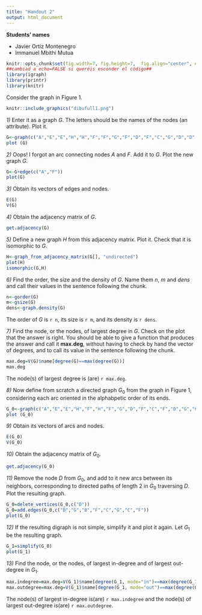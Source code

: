 ```yaml
---
title: "Handout 2"
output: html_document
---
```


**Students' names**

* Javier Ortiz Montenegro
* Immanuel Mbithi Mutua

```r
knitr::opts_chunk$set(fig.width=7, fig.height=7,  fig.align="center", echo=TRUE, warning=FALSE, message=FALSE) 
##cambiad a echo=FALSE si queréis esconder el código##
library(igraph)
library(printr)
library(knitr)
```



Consider the graph in Figure 1.

```r
knitr::include_graphics("dibufull1.png")
```

*1)* Enter it as a graph $G$. The letters should be the names of the nodes (an attribute). Plot it.

```r
G<-graph(c("A","E","E","H","H","F","F","G","F","D","F","C","G","D","D","C","C","B","B","D"), directed=F)
plot (G)
```

*2)* Oops! I forgot an arc connecting nodes *A* and *F*. Add it to $G$. Plot the new graph $G$.


```r
G<-G+edge(c("A","F"))
plot(G)
```


*3)* Obtain its vectors of edges and nodes.


```r
E(G)
V(G)

```

*4)* Obtain the adjacency matrix of $G$.


```r
get.adjacency(G)
```

*5)* Define a new graph $H$ from this adjacency matrix. Plot it. Check that it is isomorphic to $G$.


```r
H<-graph_from_adjacency_matrix(G[], "undirected")
plot(H)
isomorphic(G,H)
```

*6)* Find the order, the size and the density of $G$. Name them $n$, $m$ and $dens$ and call their values in the sentence following the chunk.

```r
n<-gorder(G)
m<-gsize(G)
dens<-graph.density(G)
```

The order of $G$ is `r n`, its size is `r m`, and its density is `r dens`.

*7)* Find the node, or the nodes, of largest degree in $G$. Check on the plot that the answer is right. You should be able to give a function that produces the answer and call it **max.deg**, without having to check by hand the vector of degrees, and to call its value in the sentence following the chunk.

```r
max.deg=V(G)$name[degree(G)==max(degree(G))]
max.deg
```

The node(s) of largest degree is (are) `r max.deg`.



*8)* Now define from scratch a directed graph $G_0$ from  the graph in Figure 1, considering each arc oriented in the alphabpetic order of its ends.

```r
G_0<-graph(c("A","E","E","H","F","H","F","G","D","F","C","F","D","G","C","D","B","C","B","D"))
plot (G_0)
```

*9)* Obtain its vectors of arcs and nodes.

```r
E(G_0)
V(G_0)
```

*10)* Obtain the adjacency matrix of $G_0$.

```r
get.adjacency(G_0)
```

*11)* Remove the node *D* from $G_0$, and add to it new arcs between its neighbors, corresponding to directed paths of length 2 in $G_0$ traversing *D*. Plot the resulting graph.

```r
G_0=delete_vertices(G_0,c("D"))
G_0=add.edges(G_0,c("B","G","B","F","C","G","C","F"))
plot(G_0)
```

*12)* If the resulting digraph is not simple, simplify it and plot it again. Let $G_1$ be the resulting graph.
   
```r
G_1=simplify(G_0)
plot(G_1)
```

*13)* Find the node, or the nodes, of largest in-degree and of largest out-degree in $G_1$. 


```r
max.indegree=max.deg=V(G_1)$name[degree(G_1, mode="in")==max(degree(G_1, mode="in"))]
max.outdegree=max.deg=V(G_1)$name[degree(G_1, mode="out")==max(degree(G_1, mode="out"))]
```

The node(s) of largest in-degree is(are)  `r max.indegree` and the node(s) of largest out-degree is(are) `r max.outdegree`.
